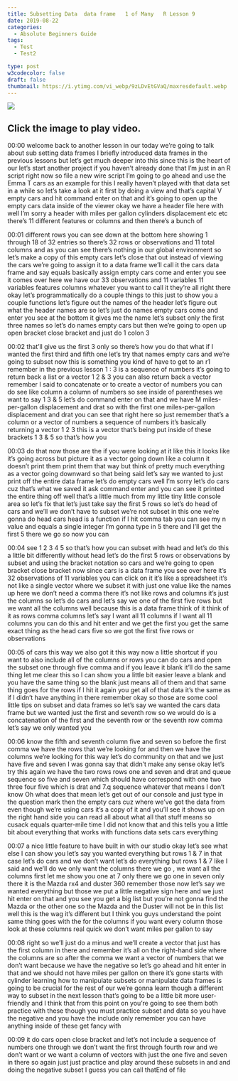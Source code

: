 ```yaml
---
title: Subsetting Data  data frame   1 of Many   R Lesson 9
date: 2019-08-22
categories:
  - Absolute Beginners Guide
tags:
  - Test
  - Test2

type: post
w3codecolor: false
draft: false
thumbnail: https://i.ytimg.com/vi_webp/9zLDvEtGVaQ/maxresdefault.webp
---
```


<a href="https://www.youtube.com/watch?v=9zLDvEtGVaQ">
<picture><img src="https://i.ytimg.com/vi_webp/9zLDvEtGVaQ/maxresdefault.webp"></picture>
</a>



## Click the image to play video.



00:00
welcome back to another lesson in our today we're going to talk about sub
setting data frames I briefly introduced data frames in the previous lessons but
let's get much deeper into this since this is the heart of our let's start
another project if you haven't already done that I'm just in an R script right
now so file a new wire script I'm going to go ahead and use the Emma T cars as
an example for this I really haven't played with that data set in a while so
let's take a look at it first by doing a
view and that's capital V empty cars and
hit command enter on that and it's going
to open up the empty cars data inside of the viewer okay we have a header file
here with well I'm sorry a header with miles per gallon cylinders displacement
etc etc there's 11 different features or columns and then there's a bunch of

00:01
different rows you can see down at the bottom here showing 1 through 18 of 32
entries so there's 32 rows or observations and 11 total columns and as
you can see there's nothing in our global environment so let's make a copy
of this empty cars let's close that out instead of viewing the cars we're going
to assign it to a data frame we'll call it the cars data frame and say equals
basically assign empty cars come and enter you see it comes over here we have
our 33 observations and 11 variables 11 variables features columns whatever you
want to call it they're all right there okay let's programmatically do a couple
things to this just to show you a couple functions let's figure out the names of
the header let's figure out what the header names are so let's just do names
empty cars come and enter you see at the bottom it gives me the name
let's subset only the first three names so let's do names empty cars but then
we're going to open up open bracket close bracket and just do 1 colon 3

00:02
that'll give us the first 3 only so there's how you do that what if I wanted
the first third and fifth one let's try that names empty cars and we're going to
subset now this is something you kind of have to get
to an r1 remember in the previous lesson 1 : 3 is a sequence of numbers it's
going to return back a list or a vector 1 2 &amp; 3 you can also return back a
vector remember I said to concatenate or
to create a vector of numbers you can do see like column a column of numbers so
see inside of parentheses we want to say 1 3 &amp; 5
let's do command enter on that and we have M miles-per-gallon displacement and
drat so with the first one miles-per-gallon displacement and drat
you can see that right here so just remember that's a column or a vector of
numbers a sequence of numbers it's basically returning a vector 1 2 3 this
is a vector that's being put inside of
these brackets 1 3 &amp; 5 so that's how you

00:03
do that now those are the if you were looking at it like this it looks like
it's going across but picture it as a vector going down like a column it
doesn't print them print them that way but think of pretty much everything as a
vector going downward so that being said let's say we wanted to just print off
the entire data frame let's do empty cars well I'm sorry
let's do cars cuz that's what we saved it ask command enter and you can see it
printed the entire thing off well that's
a little much from my little tiny little console area so let's fix that let's
just take say the first 5 rows so let's do head of cars and we'll we don't have
to subset we're not subset in this one we're gonna do head cars head is a
function if I hit comma tab you can see my n value and equals a single integer
I'm gonna type in 5 there and I'll get the first 5 there we go so now you can

00:04
see 1 2 3 4 5 so that's how you can subset with head and let's do this a
little bit differently without head let's do the first 5 rows or
observations by subset and using the bracket notation so cars and we're going
to open bracket close bracket now since cars is a data frame you see over here
it's 32 observations of 11 variables you can click on it it's like a spreadsheet
it's not like a single vector where we subset it with just one value like
the names up here we don't need a comma there it's not like rows and columns
it's just the columns so let's do cars and let's say we one of the first five
rows but we want all the columns well because this is a data frame think of it
think of it as rows comma columns let's say I want all 11 columns if I want all
11 columns you can do this and hit enter and we get the first you get the same
exact thing as the head cars five so we got the first five rows or observations

00:05
of cars this way we also got it this way now a little shortcut if you want to
also include all of the columns or rows you can do cars and open the subset one
through five comma and if you leave it blank it'll do the same thing let me
clear this so I can show you a little bit easier leave a blank and you have
the same thing so the blank just means all of them and that same thing goes for
the rows if I hit it again you get all of that data it's the same as if I
didn't have anything in there remember okay so those are some cool little tips
on subset and data frames so let's say we wanted the cars data frame but we
wanted just the first and seventh row so we would do is a concatenation of the
first and the seventh row or the seventh row comma let's say we only wanted you

00:06
know the fifth and seventh column five and seven so before the first comma we
have the rows that we're looking for and then we have the columns we're looking
for this way let's do community on that and we just have five and seven I was
gonna say that didn't make any sense okay let's try this again we have the
two rows rows one and seven and drat and queue sequence so five and seven which
should have correspond with one two three four five which is drat and 7.q
sequence whatever that means I don't know Oh what does that mean let's get
out of our console and just type in the question mark
then the empty cars cuz where we've got the data from even though we're using
cars it's a copy of it and you'll see it shows up on the right hand side you can
read all about what all that stuff means
so cusack equals quarter-mile time I did not know that and this tells you a
little bit about everything that works with functions data sets cars everything

00:07
a nice little feature to have built in with our studio okay let's see what else
I can show you let's say you wanted everything but rows 1 &amp; 7 in that case
let's do cars and we don't want let's do
everything but rows 1 &amp; 7 like I said and we'll do we only want the columns
there we go , we want all the columns first let me show you one at 7 only
there we go one in seven only there it is the Mazda
rx4 and duster 360 remember those now let's say we wanted everything but those
we put a little negative sign here and we just hit enter on that and you see
you get a big list but you're not gonna find the Mazda or the other one so the
Mazda and the Duster will not be in this
list well this is the wag it's different but I think you guys understand the
point same thing goes with the for the columns if you want every column those
look at these columns real quick we don't want miles per gallon to say

00:08
right so we'll just do a minus and we'll create a vector that just has the first
column in there and remember it's all on the right-hand side where the columns
are so after the comma we want a vector of numbers that we don't want because we
have the negative so let's go ahead and hit enter in that and we should not have
miles per gallon on there it's gone starts with cylinder learning how to
manipulate subsets or manipulate data frames is going to be crucial for the
rest of our we're gonna learn though a different way to subset in the next
lesson that's going to be a little bit more user-friendly and I think that from
this point on you're going to see them both practice with these though you must
practice subset and data so you have the negative and you have the
include only remember you can have anything inside of these get fancy with

00:09
it do cars open close bracket and let's not include a sequence of numbers one
through we don't want the first through fourth row and we don't want or we want
a column of vectors with just the one five and seven in there
so again just just practice and play around these subsets in and and doing
the negative subset I guess you can call thatEnd of file

